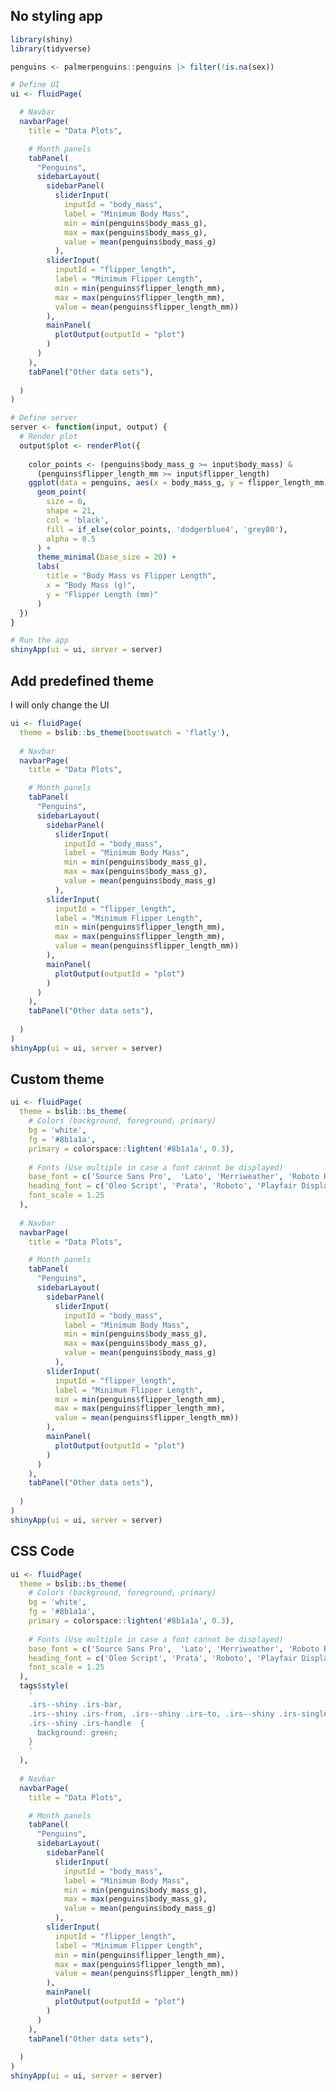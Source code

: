 ## No styling app

```r
library(shiny)
library(tidyverse)

penguins <- palmerpenguins::penguins |> filter(!is.na(sex))

# Define UI
ui <- fluidPage(

  # Navbar
  navbarPage(
    title = "Data Plots",

    # Month panels
    tabPanel(
      "Penguins",
      sidebarLayout(
        sidebarPanel(
          sliderInput(
            inputId = "body_mass", 
            label = "Minimum Body Mass", 
            min = min(penguins$body_mass_g), 
            max = max(penguins$body_mass_g), 
            value = mean(penguins$body_mass_g)
          ),
        sliderInput(
          inputId = "flipper_length", 
          label = "Minimum Flipper Length", 
          min = min(penguins$flipper_length_mm), 
          max = max(penguins$flipper_length_mm), 
          value = mean(penguins$flipper_length_mm))
        ),
        mainPanel(
          plotOutput(outputId = "plot")
        )
      )
    ),
    tabPanel("Other data sets"),
  
  )
)

# Define server
server <- function(input, output) {
  # Render plot
  output$plot <- renderPlot({
    
    color_points <- (penguins$body_mass_g >= input$body_mass) &
      (penguins$flipper_length_mm >= input$flipper_length)
    ggplot(data = penguins, aes(x = body_mass_g, y = flipper_length_mm)) + 
      geom_point(
        size = 6,
        shape = 21,
        col = 'black',
        fill = if_else(color_points, 'dodgerblue4', 'grey80'),
        alpha = 0.5
      ) +
      theme_minimal(base_size = 20) +
      labs(
        title = "Body Mass vs Flipper Length",
        x = "Body Mass (g)",
        y = "Flipper Length (mm)"
      )
  })
}

# Run the app
shinyApp(ui = ui, server = server)
```

## Add predefined theme

I will only change the UI

```r
ui <- fluidPage(
  theme = bslib::bs_theme(bootswatch = 'flatly'),
  
  # Navbar
  navbarPage(
    title = "Data Plots",

    # Month panels
    tabPanel(
      "Penguins",
      sidebarLayout(
        sidebarPanel(
          sliderInput(
            inputId = "body_mass", 
            label = "Minimum Body Mass", 
            min = min(penguins$body_mass_g), 
            max = max(penguins$body_mass_g), 
            value = mean(penguins$body_mass_g)
          ),
        sliderInput(
          inputId = "flipper_length", 
          label = "Minimum Flipper Length", 
          min = min(penguins$flipper_length_mm), 
          max = max(penguins$flipper_length_mm), 
          value = mean(penguins$flipper_length_mm))
        ),
        mainPanel(
          plotOutput(outputId = "plot")
        )
      )
    ),
    tabPanel("Other data sets"),
  
  )
)
shinyApp(ui = ui, server = server)
```

## Custom theme

```r
ui <- fluidPage(
  theme = bslib::bs_theme(
    # Colors (background, foreground, primary)
    bg = 'white', 
    fg = '#8b1a1a', 
    primary = colorspace::lighten('#8b1a1a', 0.3),
  
    # Fonts (Use multiple in case a font cannot be displayed)
    base_font = c('Source Sans Pro',  'Lato', 'Merriweather', 'Roboto Regular', 'Cabin Regular'),
    heading_font = c('Oleo Script', 'Prata', 'Roboto', 'Playfair Display', 'Montserrat'),
    font_scale = 1.25
  ),
  
  # Navbar
  navbarPage(
    title = "Data Plots",

    # Month panels
    tabPanel(
      "Penguins",
      sidebarLayout(
        sidebarPanel(
          sliderInput(
            inputId = "body_mass", 
            label = "Minimum Body Mass", 
            min = min(penguins$body_mass_g), 
            max = max(penguins$body_mass_g), 
            value = mean(penguins$body_mass_g)
          ),
        sliderInput(
          inputId = "flipper_length", 
          label = "Minimum Flipper Length", 
          min = min(penguins$flipper_length_mm), 
          max = max(penguins$flipper_length_mm), 
          value = mean(penguins$flipper_length_mm))
        ),
        mainPanel(
          plotOutput(outputId = "plot")
        )
      )
    ),
    tabPanel("Other data sets"),
  
  )
)
shinyApp(ui = ui, server = server)
```


## CSS Code


```r
ui <- fluidPage(
  theme = bslib::bs_theme(
    # Colors (background, foreground, primary)
    bg = 'white', 
    fg = '#8b1a1a', 
    primary = colorspace::lighten('#8b1a1a', 0.3),
  
    # Fonts (Use multiple in case a font cannot be displayed)
    base_font = c('Source Sans Pro',  'Lato', 'Merriweather', 'Roboto Regular', 'Cabin Regular'),
    heading_font = c('Oleo Script', 'Prata', 'Roboto', 'Playfair Display', 'Montserrat'),
    font_scale = 1.25
  ),
  tags$style(
    '
    .irs--shiny .irs-bar, 
    .irs--shiny .irs-from, .irs--shiny .irs-to, .irs--shiny .irs-single,
    .irs--shiny .irs-handle  {
      background: green;
    }
    '
  ),
  
  # Navbar
  navbarPage(
    title = "Data Plots",

    # Month panels
    tabPanel(
      "Penguins",
      sidebarLayout(
        sidebarPanel(
          sliderInput(
            inputId = "body_mass", 
            label = "Minimum Body Mass", 
            min = min(penguins$body_mass_g), 
            max = max(penguins$body_mass_g), 
            value = mean(penguins$body_mass_g)
          ),
        sliderInput(
          inputId = "flipper_length", 
          label = "Minimum Flipper Length", 
          min = min(penguins$flipper_length_mm), 
          max = max(penguins$flipper_length_mm), 
          value = mean(penguins$flipper_length_mm))
        ),
        mainPanel(
          plotOutput(outputId = "plot")
        )
      )
    ),
    tabPanel("Other data sets"),
  
  )
)
shinyApp(ui = ui, server = server)
```

